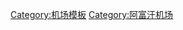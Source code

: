 {{Navbox
|name = 阿富汗机场
|title = {{flagicon|Afghanistan}} [[阿富汗机场列表|阿富汗机场]]
|state    = {{{state|autocollapse}}}
|listclass = hlist

|group1 = 国际机场
|list1 =
* [[哈米德·卡尔扎伊国际机场]]
* [[赫拉特国际机场]]
* [[坎大哈国际机场]]
* [[马扎里沙里夫国际机场]]

|group2 = 主要国内机场
|list2 =
* [[加兹尼机场]]
* [[贾拉拉巴德机场]]
* [[昆都士机场]]

|group3 = 区域性国内机场
|list3 =
* {{link-en|巴米扬机场|Bamyan Airport}}
* {{link-en|恰赫恰兰机场|Chaghcharan Airport}}
* {{link-en|达瓦孜机场|Darwaz Airport}}
* {{link-en|法拉机场|Farah Airport}}
* {{link-en|法扎巴德机场|Fayzabad Airport}}
* {{link-en|加德兹机场|Gardez Airport}}
* {{link-en|霍斯特飞行场|Khost Airfield}}
* {{link-en|哈汗机场|Khwahan Airport}}
* {{link-en|拉泽尔机场|Razer Airport}}
* {{link-en|波斯特机场|Bost Airport}}
* {{link-en|迈马纳机场|Maymana Airport}}
* {{link-en|尼力机场|Nili Airport}}
* {{link-en|萨德班德机场|Sardeh Band Airport}}
* [[瑙堡机场]]
* {{link-en|希比尔甘飞行场|Sheberghan Airfield}}
* {{link-en|舒格南机场|Sheghnan Airport}}
* {{link-en|塔卢坎机场|Taloqan Airport}}
* [[塔林科特机场]]
* {{link-en|扎兰季机场|Zaranj Airport}}

|group4 = 军用机场
|list4 =
* [[巴格拉姆机场|巴格拉姆空军基地]]
* {{link-en|山克前方作战基地|Forward Operating Base Shank}}
* {{link-en|舒拉巴克营|Camp Shorabak}}
* {{link-en|萨勒诺前方作战基地|Forward Operating Base Salerno}}
* {{link-en|德怀尔机场|Dwyer Airport}}
* {{link-en|卡拉特机场|Qalat Airport}}
* {{link-en|沙兰起降场|Sharana Airstrip}}
* {{link-en|信丹德空军基地|Shindand Air Base}}

|group5 = 地方性小型机场
|list5 =
* 安德胡伊机场
* {{link-en|加济阿巴德机场|Ghaziabad Airport}}
* {{link-en|伊什卡希姆机场|Eshkashem Airport}}
* {{link-en|穆卡尔机场|Muqur Airport}}
* {{link-en|旁遮普机场|Panjab Airport}}
* {{link-en|塔伊瓦拉机场|Taywara Airport}}
* 乌尔甘机场
* 乌鲁兹甘机场
* {{link-en|扬吉卡拉机场|Yangi Qaleh Airport}}
* {{link-en|雅万机场|Yawan Airport}}

}}<noinclude>
[[Category:机场模板]]
[[Category:阿富汗机场]]
</noinclude>